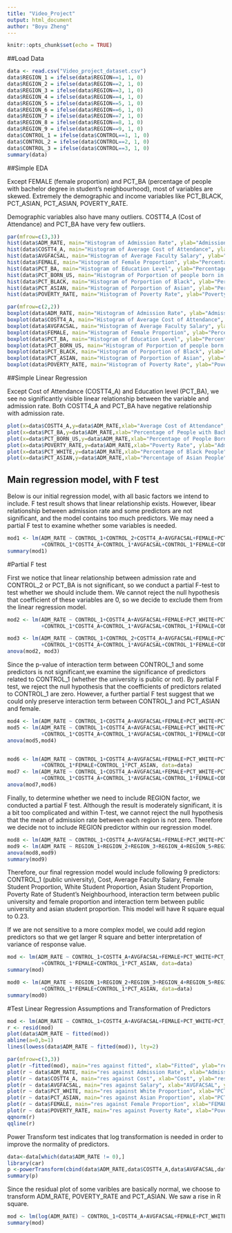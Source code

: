 ```yaml
---
title: "Video_Project"
output: html_document
author: "Boyu Zheng"
---
```


```r
knitr::opts_chunk$set(echo = TRUE)
```
  
##Load Data

```r
data <- read.csv("Video_project_dataset.csv")
data$REGION_1 = ifelse(data$REGION==1, 1, 0)
data$REGION_2 = ifelse(data$REGION==2, 1, 0)
data$REGION_3 = ifelse(data$REGION==3, 1, 0)
data$REGION_4 = ifelse(data$REGION==4, 1, 0)
data$REGION_5 = ifelse(data$REGION==5, 1, 0)
data$REGION_6 = ifelse(data$REGION==6, 1, 0)
data$REGION_7 = ifelse(data$REGION==7, 1, 0)
data$REGION_8 = ifelse(data$REGION==8, 1, 0)
data$REGION_9 = ifelse(data$REGION==9, 1, 0)
data$CONTROL_1 = ifelse(data$CONTROL==1, 1, 0)
data$CONTROL_2 = ifelse(data$CONTROL==2, 1, 0)
data$CONTROL_3 = ifelse(data$CONTROL==3, 1, 0)
summary(data)
```


##Simple EDA

Except FEMALE (female proportion) and PCT_BA (percentage of people with bachelor degree in student's neighbourhood), most of variables are skewed. Extremely the demographic and income variables like PCT_BLACK, PCT_ASIAN, PCT_ASIAN, POVERTY_RATE.

Demographic variables also have many outliers. COSTT4_A (Cost of Attendance) and PCT_BA have very few outliers.

```r
par(mfrow=c(3,3))
hist(data$ADM_RATE, main="Histogram of Admission Rate", ylab="Admission Rate", breaks=20)
hist(data$COSTT4_A, main="Histogram of Average Cost of Attendance", ylab="Average Cost of Attendance",breaks=20)
hist(data$AVGFACSAL, main="Histogram of Average Faculty Salary", ylab="Average Salary",breaks=20)
hist(data$FEMALE, main="Histogram of Female Proportion", ylab="Percentage of Female Student",breaks=20)
hist(data$PCT_BA, main="Histogram of Education Level", ylab="Percentage of people with bachelor degree, over 25",breaks=20)
hist(data$PCT_BORN_US, main="Histogram of Porportion of people born in US", ylab="Percentage of people born in US",breaks=20)
hist(data$PCT_BLACK, main="Histogram of Porportion of Black", ylab="Percentage of Black people in Student's Neighbourhood",breaks=20)
hist(data$PCT_ASIAN, main="Histogram of Porportion of Asian", ylab="Percentage of Asian people in Student's Neighbourhood",breaks=20)
hist(data$POVERTY_RATE, main="Histogram of Poverty Rate", ylab="Poverty Rate",breaks=20)
```

```r
par(mfrow=c(2,2))
boxplot(data$ADM_RATE, main="Histogram of Admission Rate", ylab="Admission Rate", horizontal=TRUE)
boxplot(data$COSTT4_A, main="Histogram of Average Cost of Attendance", ylab="Average Cost of Attendance",horizontal=TRUE)
boxplot(data$AVGFACSAL, main="Histogram of Average Faculty Salary", ylab="Average Salary",horizontal=TRUE)
boxplot(data$FEMALE, main="Histogram of Female Proportion", ylab="Percentage of Female Student",horizontal=TRUE)
boxplot(data$PCT_BA, main="Histogram of Education Level", ylab="Percentage of people with bachelor degree, over 25",horizontal=TRUE)
boxplot(data$PCT_BORN_US, main="Histogram of Porportion of people born in US", ylab="Percentage of people born in US",horizontal=TRUE)
boxplot(data$PCT_BLACK, main="Histogram of Porportion of Black", ylab="Percentage of Black people in Student's Neighbourhood",horizontal=TRUE)
boxplot(data$PCT_ASIAN, main="Histogram of Porportion of Asian", ylab="Percentage of Asian people in Student's Neighbourhood",horizontal=TRUE)
boxplot(data$POVERTY_RATE, main="Histogram of Poverty Rate", ylab="Poverty Rate",horizontal=TRUE)
```

##Simple Linear Regression

Except Cost of Attendance (COSTT4_A) and Education level (PCT_BA), we see no significantly visible linear relationship between the variable and admission rate. Both COSTT4_A and PCT_BA have negative relationship with admission rate. 

```r
plot(x=data$COSTT4_A,y=data$ADM_RATE,xlab="Average Cost of Attendance", ylab="Admission Rate", main="Scatter plot for Cost vs Admission Rate")
plot(x=data$PCT_BA,y=data$ADM_RATE,xlab="Percentage of People with Bachelor Degree", ylab="Admission Rate", main="Scatter plot for Education Level vs Admission Rate")
plot(x=data$PCT_BORN_US,y=data$ADM_RATE,xlab="Percentage of People Born in US", ylab="Admission Rate", main="Scatter plot for US Proportion vs Admission Rate")
plot(x=data$POVERTY_RATE,y=data$ADM_RATE,xlab="Poverty Rate", ylab="Admission Rate", main="Scatter plot for Poverty Rate vs Admission Rate")
plot(x=data$PCT_WHITE,y=data$ADM_RATE,xlab="Percentage of Black People", ylab="Admission Rate", main="Scatter plot for White vs Admission Rate")
plot(x=data$PCT_ASIAN,y=data$ADM_RATE,xlab="Percentage of Asian People", ylab="Admission Rate", main="Scatter plot for Asian vs Admission Rate")
```

## Main regression model, with F test

Below is our initial regression model, with all basic factors we intend to include. F test result shows that linear relationship exists. However, libear relationship between admission rate and some predictors are not significant, and the model contains too much predictors. We may need a partial F test to examine whether some variables is needed.

```r
mod1 <- lm(ADM_RATE ~ CONTROL_1+CONTROL_2+COSTT4_A+AVGFACSAL+FEMALE+PCT_BA+PCT_WHITE+PCT_ASIAN+PCT_BLACK+POVERTY_RATE
           +CONTROL_1*COSTT4_A+CONTROL_1*AVGFACSAL+CONTROL_1*FEMALE+CONTROL_1*PCT_BA+CONTROL_1*PCT_WHITE+CONTROL_1*PCT_ASIAN+CONTROL_1*PCT_BLACK+CONTROL_1*POVERTY_RATE, data=data)
summary(mod1)
```

#Partial F test

First we notice that linear relationship between admission rate and CONTROL_2 or PCT_BA is not significant, so we conduct a partial F-test to test whether we should include them. We cannot reject the null hypothesis that coefficient of these variables are 0, so we decide to exclude them from the linear regression model.
```r
mod2 <- lm(ADM_RATE ~ CONTROL_1+COSTT4_A+AVGFACSAL+FEMALE+PCT_WHITE+PCT_ASIAN+PCT_BLACK+POVERTY_RATE
           +CONTROL_1*COSTT4_A+CONTROL_1*AVGFACSAL+CONTROL_1*FEMALE+CONTROL_1*PCT_WHITE+CONTROL_1*PCT_ASIAN+CONTROL_1*PCT_BLACK+CONTROL_1*POVERTY_RATE, data=data)

mod3 <- lm(ADM_RATE ~ CONTROL_1+CONTROL_2+COSTT4_A+AVGFACSAL+FEMALE+PCT_BA+PCT_WHITE+PCT_ASIAN+PCT_BLACK+POVERTY_RATE
           +CONTROL_1*COSTT4_A+CONTROL_1*AVGFACSAL+CONTROL_1*FEMALE+CONTROL_1*PCT_BA+CONTROL_1*PCT_WHITE+CONTROL_1*PCT_ASIAN+CONTROL_1*PCT_BLACK+CONTROL_1*POVERTY_RATE, data=data)
anova(mod2, mod3)
```

Since the p-value of interaction term between CONTROL_1 and some predictors is not significant,we examine the significance of predictors related to CONTROL_1 (whether the university is public or not). By partial F test, we reject the null hypothesis that the coefficients of predictors related to CONTROL_1 are zero. However, a further partial F test suggest that we could only preserve interaction term between CONTROL_1 and PCT_ASIAN and female.

```r
mod4 <- lm(ADM_RATE ~ CONTROL_1+COSTT4_A+AVGFACSAL+FEMALE+PCT_WHITE+PCT_BLACK+PCT_ASIAN+POVERTY_RATE, data=data)
mod5 <- lm(ADM_RATE ~ CONTROL_1+COSTT4_A+AVGFACSAL+FEMALE+PCT_WHITE+PCT_ASIAN+PCT_BLACK+POVERTY_RATE
           +CONTROL_1*COSTT4_A+CONTROL_1*AVGFACSAL+CONTROL_1*FEMALE+CONTROL_1*PCT_WHITE+CONTROL_1*PCT_ASIAN+CONTROL_1*PCT_BLACK+CONTROL_1*POVERTY_RATE, data=data)
anova(mod5,mod4)


mod6 <- lm(ADM_RATE ~ CONTROL_1+COSTT4_A+AVGFACSAL+FEMALE+PCT_WHITE+PCT_ASIAN+POVERTY_RATE
           +CONTROL_1*FEMALE+CONTROL_1*PCT_ASIAN, data=data)
mod7 <- lm(ADM_RATE ~ CONTROL_1+COSTT4_A+AVGFACSAL+FEMALE+PCT_WHITE+PCT_ASIAN+PCT_BLACK+POVERTY_RATE
           +CONTROL_1*COSTT4_A+CONTROL_1*AVGFACSAL+CONTROL_1*FEMALE+CONTROL_1*PCT_WHITE+CONTROL_1*PCT_ASIAN+CONTROL_1*PCT_BLACK+CONTROL_1*POVERTY_RATE, data=data)
anova(mod7,mod6)
```

Finally, to determine whether we need to include REGION factor, we conducted a partial F test. Although the result is moderately significant, it is a bit too complicated and within T-test, we cannot reject the null hypothesis that the mean of admission rate between each region is not zero. Therefore we decide not to include REGION predictor within our regression model.

```r
mod8 <- lm(ADM_RATE ~ CONTROL_1+COSTT4_A+AVGFACSAL+FEMALE+PCT_WHITE+PCT_ASIAN+POVERTY_RATE+CONTROL_1*FEMALE+CONTROL_1*PCT_ASIAN, data=data)
mod9 <- lm(ADM_RATE ~ REGION_1+REGION_2+REGION_3+REGION_4+REGION_5+REGION_6+REGION_7+REGION_8+CONTROL_1+COSTT4_A+AVGFACSAL+FEMALE+PCT_WHITE+PCT_ASIAN+POVERTY_RATE+CONTROL_1*FEMALE+CONTROL_1*PCT_ASIAN, data=data)
anova(mod8,mod9)
summary(mod9)
```

Therefore, our final regression model would include following 9 predictors: CONTROL_1 (public university), Cost, Average Faculty Salary, Female Student Proportion, White Student Proportion, Asian Student Proportion, Poverty Rate of Student's Neighbourhood, interaction term between public university and female proportion and interaction term between public university and asian student proportion. This model will have R square equal to 0.23.

If we are not sensitive to a more complex model, we could add region predictors so that we get larger R square and better interpretation of variance of response value.

```r
mod <- lm(ADM_RATE ~ CONTROL_1+COSTT4_A+AVGFACSAL+FEMALE+PCT_WHITE+PCT_ASIAN+POVERTY_RATE
           +CONTROL_1*FEMALE+CONTROL_1*PCT_ASIAN, data=data)
summary(mod)

mod0 <- lm(ADM_RATE ~ REGION_1+REGION_2+REGION_3+REGION_4+REGION_5+REGION_6+REGION_7+REGION_8+CONTROL_1+COSTT4_A+AVGFACSAL+FEMALE+PCT_WHITE+PCT_ASIAN+POVERTY_RATE
           +CONTROL_1*FEMALE+CONTROL_1*PCT_ASIAN, data=data)
summary(mod0)
```

#Test Linear Regression Assumptions and Transformation of Predictors

```r
mod <- lm(ADM_RATE ~ CONTROL_1+COSTT4_A+AVGFACSAL+FEMALE+PCT_WHITE+PCT_ASIAN+POVERTY_RATE+CONTROL_1*FEMALE+CONTROL_1*PCT_ASIAN, data=data)
r <- resid(mod)
plot(data$ADM_RATE ~ fitted(mod))
abline(a=0,b=1)
lines(lowess(data$ADM_RATE ~ fitted(mod)), lty=2)
```

```r
par(mfrow=c(3,3))
plot(r ~fitted(mod), main="res against fitted", xlab="Fitted", ylab="res.")
plot(r ~ data$ADM_RATE, main="res against Admission Rate", xlab="Admission Rate", ylab="res")
plot(r ~ data$COSTT4_A, main="res against Cost", xlab="Cost", ylab="res")
plot(r ~ data$AVGFACSAL, main="res against Salary", xlab="AVGFACSAL", ylab="res")
plot(r ~ data$PCT_WHITE, main="res against White Proportion", xlab="PCT_WHITE", ylab="res")
plot(r ~ data$PCT_ASIAN, main="res against Asian Proportion", xlab="PCT_ASIAN", ylab="res")
plot(r ~ data$FEMALE, main="res against Female Proportion", xlab="FEMALE", ylab="res")
plot(r ~ data$POVERTY_RATE, main="res against Poverty Rate", xlab="Poverty Rate", ylab="res")
qqnorm(r)
qqline(r)
```

Power Transform test indicates that log transformation is needed in order to improve the normality of predictors.
```r
data<-data[which(data$ADM_RATE != 0),]
library(car)
p <-powerTransform(cbind(data$ADM_RATE,data$COSTT4_A,data$AVGFACSAL,data$FEMALE,data$PCT_WHITE,data$PCT_ASIAN,data$POVERTY_RATE)~1)
summary(p)
```

Since the residual plot of some varibles are basically normal, we choose to transform ADM_RATE, POVERTY_RATE and PCT_ASIAN. We saw a rise in R square.
```r
mod <- lm(log(ADM_RATE) ~ CONTROL_1+COSTT4_A+AVGFACSAL+FEMALE+PCT_WHITE+log(PCT_ASIAN)+log(POVERTY_RATE)+CONTROL_1*FEMALE+CONTROL_1*log(PCT_ASIAN), data=data)
summary(mod)

```





